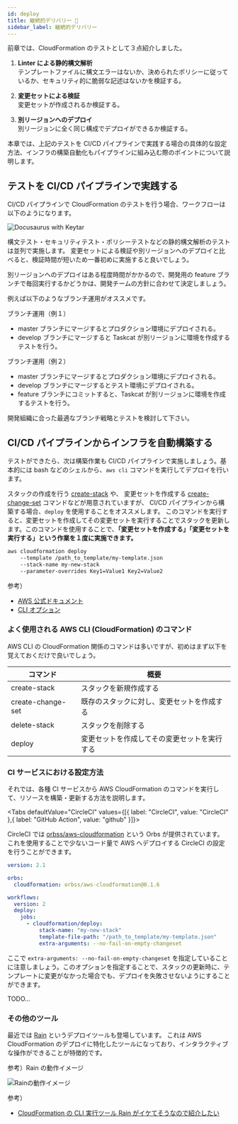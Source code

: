 ```yaml
---
id: deploy
title: 継続的デリバリー 🚀
sidebar_label: 継続的デリバリー
---
```



前章では、CloudFormation のテストとして３点紹介しました。

1. **Linter による静的構文解析** <br/>
   テンプレートファイルに構文エラーはないか、決められたポリシーに従っているか、セキュリティ的に脆弱な記述はないかを検証する。

2. **変更セットによる検証** <br/>
   変更セットが作成されるか検証する。

3. **別リージョンへのデプロイ** <br/>
   別リージョンに全く同じ構成でデプロイができるか検証する。

本章では、上記のテストを CI/CD パイプラインで実践する場合の具体的な設定方法、インフラの構築自動化もパイプラインに組み込む際のポイントについて説明します。

## テストを CI/CD パイプラインで実践する

CI/CD パイプラインで CloudFormation のテストを行う場合、ワークフローは以下のようになります。

<div style={{ textAlign: "center", paddingTop: 30, paddingBottom: 30 }}>
  <img alt="Docusaurus with Keytar" src={useBaseUrl("img/testing.png")} />
</div>

構文テスト・セキュリティテスト・ポリシーテストなどの静的構文解析のテストは並列で実施します。
変更セットによる検証や別リージョンへのデプロイと比べると、検証時間が短いため一番初めに実施すると良いでしょう。

別リージョンへのデプロイはある程度時間がかかるので、開発用の feature ブランチで毎回実行するかどうかは、開発チームの方針に合わせて決定しましょう。

例えば以下のようなブランチ運用がオススメです。

ブランチ運用（例１）

- master ブランチにマージするとプロダクション環境にデプロイされる。
- develop ブランチにマージすると Taskcat が別リージョンに環境を作成するテストを行う。

ブランチ運用（例２）

- master ブランチにマージするとプロダクション環境にデプロイされる。
- develop ブランチにマージするとテスト環境にデプロイされる。
- feature ブランチにコミットすると、Taskcat が別リージョンに環境を作成するテストを行う。

開発組織に合った最適なブランチ戦略とテストを検討して下さい。

## CI/CD パイプラインからインフラを自動構築する

テストができたら、次は構築作業も CI/CD パイプラインで実施しましょう。基本的には bash などのシェルから、`aws cli` コマンドを実行してデプロイを行います。

スタックの作成を行う [create-stack](https://docs.aws.amazon.com/cli/latest/reference/cloudformation/create-stack.html) や、
変更セットを作成する [create-change-set](https://docs.aws.amazon.com/cli/latest/reference/cloudformation/create-change-set.html) コマンドなどが用意されていますが、
CI/CD パイプラインから構築する場合、`deploy` を使用することをオススメします。
このコマンドを実行すると、変更セットを作成してその変更セットを実行することでスタックを更新します。このコマンドを使用することで、**「変更セットを作成する」「変更セットを実行する」という作業を１度に実施できます。**

```bash
aws cloudformation deploy
    --template /path_to_template/my-template.json
    --stack-name my-new-stack
    --parameter-overrides Key1=Value1 Key2=Value2
```

参考）

- [AWS 公式ドキュメント](https://docs.aws.amazon.com/ja_jp/AWSCloudFormation/latest/UserGuide/cfn-using-cli.html)
- [CLI オプション](https://docs.aws.amazon.com/cli/latest/reference/cloudformation/index.html)

### よく使用される AWS CLI (CloudFormation) のコマンド

AWS CLI の CloudFormation 関係のコマンドは多いですが、初めはまず以下を覚えておくだけで良いでしょう。

| コマンド          | 概要                                         |
| ----------------- | -------------------------------------------- |
| create-stack      | スタックを新規作成する                       |
| create-change-set | 既存のスタックに対し、変更セットを作成する   |
| delete-stack      | スタックを削除する                           |
| deploy            | 変更セットを作成してその変更セットを実行する |

### CI サービスにおける設定方法

それでは、各種 CI サービスから AWS CloudFormation のコマンドを実行して、リソースを構築・更新する方法を説明します。


<Tabs
defaultValue="CircleCI"
values={[{ label: "CircleCI", value: "CircleCI" },{ label: "GitHub Action", value: "github" }]}>

  <TabItem value="CircleCI">

CircleCI では [orbss/aws-cloudformation](https://circleci.com/developer/orbs/orb/orbss/aws-cloudformation) という Orbs が提供されています。
これを使用することで少ないコード量で AWS へデプロイする CircleCI の設定を行うことができます。

```yml title=".circleci/config.yml"
version: 2.1

orbs:
  cloudformation: orbss/aws-cloudformation@0.1.6

workflows:
  version: 2
  deploy:
    jobs:
      - cloudformation/deploy:
          stack-name: "my-new-stack"
          template-file-path: "/path_to_template/my-template.json"
          extra-arguments: --no-fail-on-empty-changeset
```

ここで `extra-arguments: --no-fail-on-empty-changeset` を指定していることに注意しましょう。このオプションを指定することで、スタックの更新時に、テンプレートに変更がなかった場合でも、デプロイを失敗させないようにすることができます。

  </TabItem>
  <TabItem value="github">

TODO...

<div style={{ height: 500 }}></div>

  </TabItem>

</Tabs>

### その他のツール

最近では [Rain](https://github.com/aws-cloudformation/rain) というデプロイツールも登場しています。
これは AWS CloudFormation のデプロイに特化したツールになっており、インタラクティブな操作ができることが特徴的です。

参考）Rain の動作イメージ

![Rainの動作イメージ](https://raw.githubusercontent.com/aws-cloudformation/rain/main/docs/rain.svg)

参考）

- [CloudFormation の CLI 実行ツール Rain がイケてそうなので紹介したい](https://dev.classmethod.jp/articles/aws-cloudformation-rain/)
